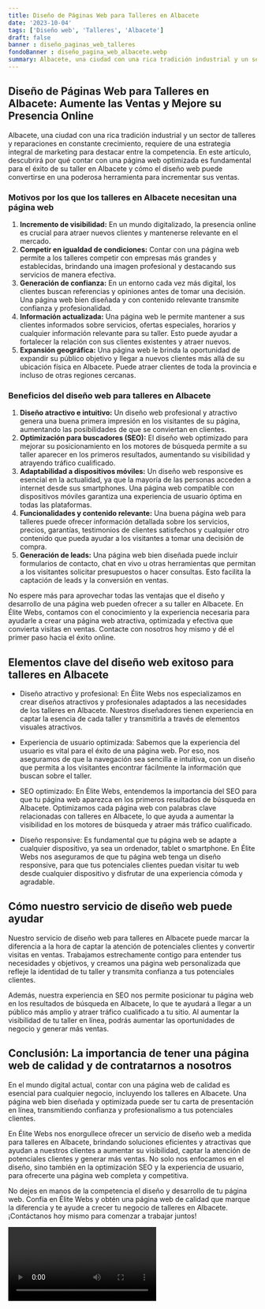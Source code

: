 ```yaml
---
title: Diseño de Páginas Web para Talleres en Albacete
date: '2023-10-04'
tags: ['Diseño web', 'Talleres', 'Albacete']
draft: false
banner : diseño_paginas_web_talleres
fondoBanner : diseño_pagina_web_albacete.webp
summary: Albacete, una ciudad con una rica tradición industrial y un sector de talleres y reparaciones en constante crecimiento, requiere de una estrategia integral de marketing para destacar entre la competencia. En este artículo, descubrirá por qué contar con una página web optimizada es fundamental para el éxito de su taller en Albacete y cómo el diseño web puede convertirse en una poderosa herramienta para incrementar sus ventas.
---
```


## **Diseño de Páginas Web para Talleres en Albacete: Aumente las Ventas y Mejore su Presencia Online**

Albacete, una ciudad con una rica tradición industrial y un sector de talleres y reparaciones en constante crecimiento, requiere de una estrategia integral de marketing para destacar entre la competencia. En este artículo, descubrirá por qué contar con una página web optimizada es fundamental para el éxito de su taller en Albacete y cómo el diseño web puede convertirse en una poderosa herramienta para incrementar sus ventas.

### **Motivos por los que los talleres en Albacete necesitan una página web**
1. **Incremento de visibilidad:** En un mundo digitalizado, la presencia online es crucial para atraer nuevos clientes y mantenerse relevante en el mercado.
2. **Competir en igualdad de condiciones:** Contar con una página web permite a los talleres competir con empresas más grandes y establecidas, brindando una imagen profesional y destacando sus servicios de manera efectiva.
3. **Generación de confianza:** En un entorno cada vez más digital, los clientes buscan referencias y opiniones antes de tomar una decisión. Una página web bien diseñada y con contenido relevante transmite confianza y profesionalidad.
4. **Información actualizada:** Una página web le permite mantener a sus clientes informados sobre servicios, ofertas especiales, horarios y cualquier información relevante para su taller. Esto puede ayudar a fortalecer la relación con sus clientes existentes y atraer nuevos.
5. **Expansión geográfica:** Una página web le brinda la oportunidad de expandir su público objetivo y llegar a nuevos clientes más allá de su ubicación física en Albacete. Puede atraer clientes de toda la provincia e incluso de otras regiones cercanas.

### **Beneficios del diseño web para talleres en Albacete**
1. **Diseño atractivo e intuitivo:** Un diseño web profesional y atractivo genera una buena primera impresión en los visitantes de su página, aumentando las posibilidades de que se conviertan en clientes.
2. **Optimización para buscadores (SEO):** El diseño web optimizado para mejorar su posicionamiento en los motores de búsqueda permite a su taller aparecer en los primeros resultados, aumentando su visibilidad y atrayendo tráfico cualificado.
3. **Adaptabilidad a dispositivos móviles:** Un diseño web responsive es esencial en la actualidad, ya que la mayoría de las personas acceden a internet desde sus smartphones. Una página web compatible con dispositivos móviles garantiza una experiencia de usuario óptima en todas las plataformas.
4. **Funcionalidades y contenido relevante:** Una buena página web para talleres puede ofrecer información detallada sobre los servicios, precios, garantías, testimonios de clientes satisfechos y cualquier otro contenido que pueda ayudar a los visitantes a tomar una decisión de compra.
5. **Generación de leads:** Una página web bien diseñada puede incluir formularios de contacto, chat en vivo u otras herramientas que permitan a los visitantes solicitar presupuestos o hacer consultas. Esto facilita la captación de leads y la conversión en ventas.

No espere más para aprovechar todas las ventajas que el diseño y desarrollo de una página web pueden ofrecer a su taller en Albacete. En Élite Webs, contamos con el conocimiento y la experiencia necesaria para ayudarle a crear una página web atractiva, optimizada y efectiva que convierta visitas en ventas. Contacte con nosotros hoy mismo y dé el primer paso hacia el éxito online.

<GifSeo />

<Cta />

## Elementos clave del diseño web exitoso para talleres en Albacete

- Diseño atractivo y profesional: En Élite Webs nos especializamos en crear diseños atractivos y profesionales adaptados a las necesidades de los talleres en Albacete. Nuestros diseñadores tienen experiencia en captar la esencia de cada taller y transmitirla a través de elementos visuales atractivos.

- Experiencia de usuario optimizada: Sabemos que la experiencia del usuario es vital para el éxito de una página web. Por eso, nos aseguramos de que la navegación sea sencilla e intuitiva, con un diseño que permita a los visitantes encontrar fácilmente la información que buscan sobre el taller.

- SEO optimizado: En Élite Webs, entendemos la importancia del SEO para que tu página web aparezca en los primeros resultados de búsqueda en Albacete. Optimizamos cada página web con palabras clave relacionadas con talleres en Albacete, lo que ayuda a aumentar la visibilidad en los motores de búsqueda y atraer más tráfico cualificado.

- Diseño responsive: Es fundamental que tu página web se adapte a cualquier dispositivo, ya sea un ordenador, tablet o smartphone. En Élite Webs nos aseguramos de que tu página web tenga un diseño responsive, para que tus potenciales clientes puedan visitar tu web desde cualquier dispositivo y disfrutar de una experiencia cómoda y agradable.

## Cómo nuestro servicio de diseño web puede ayudar

Nuestro servicio de diseño web para talleres en Albacete puede marcar la diferencia a la hora de captar la atención de potenciales clientes y convertir visitas en ventas. Trabajamos estrechamente contigo para entender tus necesidades y objetivos, y creamos una página web personalizada que refleje la identidad de tu taller y transmita confianza a tus potenciales clientes.

Además, nuestra experiencia en SEO nos permite posicionar tu página web en los resultados de búsqueda en Albacete, lo que te ayudará a llegar a un público más amplio y atraer tráfico cualificado a tu sitio. Al aumentar la visibilidad de tu taller en línea, podrás aumentar las oportunidades de negocio y generar más ventas.

## Conclusión: La importancia de tener una página web de calidad y de contratarnos a nosotros

En el mundo digital actual, contar con una página web de calidad es esencial para cualquier negocio, incluyendo los talleres en Albacete. Una página web bien diseñada y optimizada puede ser tu carta de presentación en línea, transmitiendo confianza y profesionalismo a tus potenciales clientes.

En Élite Webs nos enorgullece ofrecer un servicio de diseño web a medida para talleres en Albacete, brindando soluciones eficientes y atractivas que ayudan a nuestros clientes a aumentar su visibilidad, captar la atención de potenciales clientes y generar más ventas. No solo nos enfocamos en el diseño, sino también en la optimización SEO y la experiencia de usuario, para ofrecerte una página web completa y competitiva.

No dejes en manos de la competencia el diseño y desarrollo de tu página web. Confía en Élite Webs y obtén una página web de calidad que marque la diferencia y te ayude a crecer tu negocio de talleres en Albacete. ¡Contáctanos hoy mismo para comenzar a trabajar juntos!

<Video />

<CtaBot job='Talleres' city='Albacete'/>

<Gmaps query='Albacete+españa+maps' />